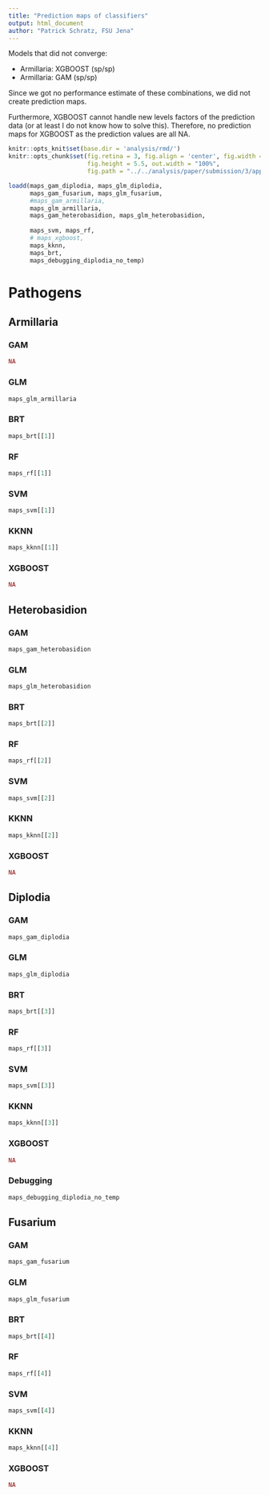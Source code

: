 ```yaml
---
title: "Prediction maps of classifiers"
output: html_document
author: "Patrick Schratz, FSU Jena"
---
```


Models that did not converge:

- Armillaria: XGBOOST (sp/sp)
- Armillaria: GAM     (sp/sp)

Since we got no performance estimate of these combinations, we did not create prediction maps.

Furthermore, XGBOOST cannot handle new levels factors of the prediction data (or at least I do not know how to solve this).
Therefore, no prediction maps for XGBOOST as the prediction values are all NA.

```r
knitr::opts_knit$set(base.dir = 'analysis/rmd/')
knitr::opts_chunk$set(fig.retina = 3, fig.align = 'center', fig.width = 8.5, 
                      fig.height = 5.5, out.width = "100%",
                      fig.path = "../../analysis/paper/submission/3/appendices/")
```

```r
loadd(maps_gam_diplodia, maps_glm_diplodia, 
      maps_gam_fusarium, maps_glm_fusarium,
      #maps_gam_armillaria, 
      maps_glm_armillaria, 
      maps_gam_heterobasidion, maps_glm_heterobasidion, 
      
      maps_svm, maps_rf,
      # maps_xgboost, 
      maps_kknn, 
      maps_brt,
      maps_debugging_diplodia_no_temp)
```

# Pathogens {.tabset .tabset-fade}

## Armillaria

### GAM

```r
NA
```

### GLM

```r
maps_glm_armillaria
```

### BRT

```r
maps_brt[[1]]
```

### RF

```r
maps_rf[[1]]
```

### SVM

```r
maps_svm[[1]]
```

### KKNN

```r
maps_kknn[[1]]
```

### XGBOOST

```r
NA
```


## Heterobasidion

### GAM

```r
maps_gam_heterobasidion
```

### GLM

```r
maps_glm_heterobasidion
```

### BRT

```r
maps_brt[[2]]
```

### RF

```r
maps_rf[[2]]
```

### SVM

```r
maps_svm[[2]]
```

### KKNN

```r
maps_kknn[[2]]
```

### XGBOOST

```r
NA
```


## Diplodia

### GAM

```r
maps_gam_diplodia
```

### GLM

```r
maps_glm_diplodia
```

### BRT

```r
maps_brt[[3]]
```

### RF

```r
maps_rf[[3]]
```

### SVM

```r
maps_svm[[3]]
```

### KKNN

```r
maps_kknn[[3]]
```

### XGBOOST

```r
NA
```

### Debugging

```r
maps_debugging_diplodia_no_temp
```

## Fusarium

### GAM

```r
maps_gam_fusarium
```

### GLM

```r
maps_glm_fusarium
```

### BRT

```r
maps_brt[[4]]
```

### RF

```r
maps_rf[[4]]
```

### SVM

```r
maps_svm[[4]]
```

### KKNN

```r
maps_kknn[[4]]
```

### XGBOOST

```r
NA
```
